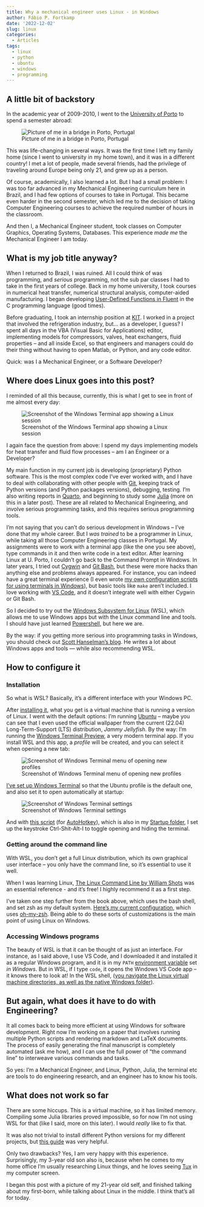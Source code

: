 ```yaml
---
title: Why a mechanical engineer uses Linux - in Windows
author: Fábio P. Fortkamp
date: '2022-12-02'
slug: linux
categories:
  - Articles
tags:
  - linux
  - python
  - ubuntu
  - windows
  - programming
---
```


## A little bit of backstory

In the academic year of 2009-2010, I went to the 
[University of Porto](https://www.up.pt/portal/en/) to spend a semester abroad:

![Picture of me in a bridge in Porto, Portugal](images/IMG_3859.jpg)

This was life-changing in several ways. It was the first time I left my family
home (since I went to university in my home town), and it was in a different country! I met a lot of people, made several friends,
had the privilege of traveling around Europe being only 21, and grew up as a 
person.

Of course, academically, I also learned a lot. But I had a small problem: I was too
far advanced in my Mechanical Engineering curriculum here in Brazil, and I had
few options of courses to take in Portugal. This became even harder in the second semester, which
led me to the decision of taking Computer Engineering courses to achieve the
required number of hours in the classroom.

And then I, a Mechanical Engineer student, took classes on Computer Graphics,
Operating Systems, Databases. This experience *made me* the Mechanical Engineer
I am today.

## What is my job title anyway?

When I returned to Brazil, I was ruined. All I could think of was programming, 
and *serious* programming, not the sub par classes I had to take in the first
years of college. Back in my home university, I took courses in numerical heat transfer,
numerical structural analysis, computer-aided manufacturing. I began developing
[User-Defined Functions in Fluent](https://www.learncax.com/knowledge-base/blog/by-category/cfd/writing-a-user-defined-function-udf-in-ansys-fluent) in the C programming language (good times).

Before graduating, I took an internship position at 
[KIT](https://www.kit.edu/english/index.php). I worked in a project that 
involved the refrigeration industry, but... as a developer, I guess? 
I spent all days in the VBA (Visual Basic for Applications) editor, implementing
models for compressors, valves, heat exchangers, fluid properties -- and all
inside Excel, so that engineers and managers could do their thing  without having to open Matlab, or Python, and any code editor.

Quick: was I a Mechanical Engineer, or a Software Developer?

## Where does Linux goes into this post?

I reminded of all this because, currently, this is what I get to see in front of me almost
every day:

![Screenshot of the Windows Terminal app showing a Linux session](images/WindowsTerminal_9WqvMbOfEl.png)

I again face the question from above: I spend my days implementing models for
heat transfer and fluid flow processes -- am I an Engineer or a Developer?

My main function in my current job is developing (proprietary) Python software. This
is the most complex code I've ever worked with, and I have to deal with 
collaborating with other people with [Git](https://git-scm.com/), 
keeping track of Python versions (and Python packages versions), debugging, testing. I'm also
writing reports in [Quarto](https://quarto.org), and beginning to study some 
[Julia](https://julialang.org/) (more on this in a later post). These are all related to Mechanical Engineering, and involve
serious programming tasks, and this requires serious programming tools. 

I'm not saying that you can't do serious development in Windows -- I've done that
my whole career. But I *was trained* to be a programmer in Linux, while taking all those Computer Engineering classes in Portugal. My assignments were to work with
a terminal app (like the one you see above), type commands in it and then
write code in a text editor. After learning Linux at U. Porto, I couldn't go
back to the Command Prompt in Windows. In later years, I tried out 
[Cygwin](http://www.cygwin.com/) and [Git Bash](https://gitforwindows.org/), 
but these were more hacks than anything else and problems always 
appeared. For instance, you can indeed have a great terminal experience 
(I even wrote 
[my own configuration scripts for using terminals in Windows](https://github.com/fabiofortkamp/secondlaw)), 
but basic tools like `make` aren't included. I love working with [VS Code](https://code.visualstudio.com/), and it doesn't integrate
well with either Cygwin or Git Bash.

So I decided to try out the [Windows Subsystem for Linux](https://learn.microsoft.com/en-us/windows/wsl/) (WSL),
which allows me to use Windows apps but with the Linux command line and tools. I should have just learned [Powershell](https://learn.microsoft.com/en-us/powershell/scripting/install/installing-powershell?view=powershell-7.3&WT.mc_id=-blog-scottha&viewFallbackFrom=powershell-7.1), but here we are.

By the way: if you getting more serious into programming tasks in Windows,
you should check out [Scott Hanselman's blog](https://www.hanselman.com/blog/taking-your-powershell-prompt-to-the-next-level-with-windows-terminal-and-oh-my-posh-3). He writes a lot about Windows apps and tools --- while also recommending WSL.

## How to configure it

### Installation

So what is WSL? Basically, it's a different interface with your Windows PC. 

After [installing it](https://learn.microsoft.com/en-us/windows/wsl/install),
what you get is a virtual machine that is running a version of Linux. I went
with the default options: I'm running [Ubuntu](https://releases.ubuntu.com/22.04/)
-- maybe you can see that I even used the official wallpaper from the 
current (22.04) Long-Term-Support (LTS) distribution, *Jammy Jellyfish*. By the
way: I'm running the [Windows Terminal Preview](https://www.microsoft.com/p/windows-terminal-preview/9n8g5rfz9xk3#activetab=pivot:overviewtab),
a very modern terminal app. If you install WSL and this app, a *profile* will be
created, and you can select it when opening a new tab:

![Screenshot of Windows Terminal menu of opening new profiles](images/WindowsTerminal_ovsk3ERpZU.png)

[I've set up Windows Terminal](https://learn.microsoft.com/en-us/windows/terminal/install)
so that the Ubuntu profile is the default one, and also set it to open 
automatically at startup:

![Screenshot of Windows Terminal settings](images/WindowsTerminal_X8MCs4sDVo.png)

And with [this script](https://github.com/fabiofortkamp/secondlaw/blob/master/bin/wterminal.ahk)
(for [AutoHotkey](https://www.autohotkey.com)),
which is also in my [Startup folder](https://support.microsoft.com/en-us/windows/add-an-app-to-run-automatically-at-startup-in-windows-10-150da165-dcd9-7230-517b-cf3c295d89dd), I set up the keystroke Ctrl-Shit-Alt-I to toggle
opening and hiding the terminal.

### Getting around the command line

With WSL, you don't get a full Linux distribution, which its own graphical user interface -- you only have the command line, so it's essential to use it well.

When I was learning Linux, [The Linux Command Line by William Shots](https://linuxcommand.org/tlcl.php) was an essential reference - and it's free! I highly recommend it as a first step.

I've taken one step further from the book above, which uses the bash shell, and set zsh as my default system. [Here's my current configuration](https://github.com/fabiofortkamp/dotfiles), which uses [oh-my-zsh](https://ohmyz.sh/). Being able to do these sorts of customizations is the main point of using Linux on Windows.

### Accessing Windows programs

The beauty of WSL is that it can be thought of as just an interface. For instance, as I said above, I use VS Code, and I downloaded it and installed it as a regular Windows program, and it is in my `PATH` [environment variable](https://www.architectryan.com/2018/03/17/add-to-the-path-on-windows-10/) set *in Windows*. But in WSL, if I type `code`, it opens the Windows VS Code app -- it knows there to look at! In the WSL shell, ([you navigate the Linux virtual machine directories, as well as the native Windows folder](https://learn.microsoft.com/en-us/windows/wsl/filesystems)).

## But again, what does it have to do with Engineering?

It all comes back to being more efficient at using Windows for software development. Right now I'm working on a paper that involves running multiple Python scripts and rendering markdown and LaTeX documents. The process of easily generating the final manuscript is completely automated (ask me how), and I can use the full power of "the command line" to interweave various commands and tasks.

So yes: I'm a Mechanical Engineer, and Linux, Python, Julia, the terminal etc are tools to do engineering research, and an engineer has to know his tools.

## What does not work so far

There are some hiccups. This is a virtual machine, so it has limited memory. Compiling some Julia libraries proved impossible, so for now I'm not using WSL for that (like I said, more on this later). I would *really* like to fix that. 

It was also not trivial to install different Python versions for my different projects, but [this guide](https://computingforgeeks.com/how-to-install-python-on-ubuntu-linux-system/) was very helpful.

Only two drawbacks? Yes, I am very happy with this experience. Surprisingly, my 3-year old son also is, because when he comes to my home office I'm usually researching Linux things, and he loves seeing [Tux](https://en.wikipedia.org/wiki/Tux_(mascot)) in my computer screen. 

I began this post with a picture of my 21-year old self, and finished talking about my first-born, while talking about Linux in the middle. I think that's all for today.
